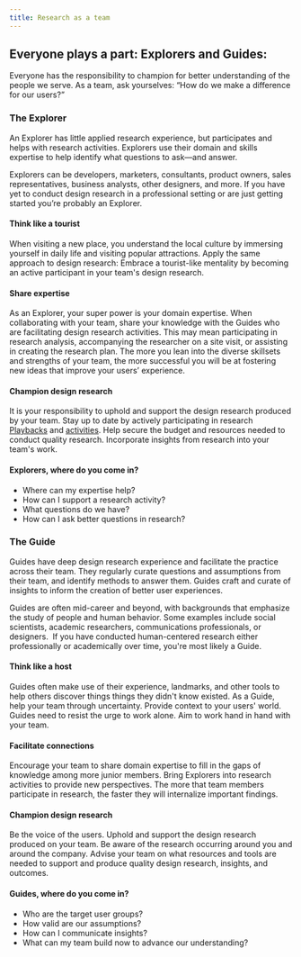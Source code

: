 ```yaml
---
title: Research as a team
---
```


## Everyone plays a part: Explorers and Guides:

Everyone has the responsibility to champion for better understanding of the people we serve. As a team, ask yourselves: “How do we make a difference for our users?”

### The Explorer

An Explorer has little applied research experience, but participates and helps with research activities. Explorers use their domain and skills expertise to help identify what questions to ask—and answer.

Explorers can be developers, marketers, consultants, product owners, sales representatives, business analysts, other designers, and more. If you have yet to conduct design research in a professional setting or are just getting started you’re probably an Explorer.

#### Think like a tourist

When visiting a new place, you understand the local culture by immersing yourself in daily life and visiting popular attractions. Apply the same approach to design research: Embrace a tourist-like mentality by becoming an active participant in your team's design research.

#### Share expertise

As an Explorer, your super power is your domain expertise. When collaborating with your team, share your knowledge with the Guides who are facilitating design research activities. This may mean participating in research analysis, accompanying the researcher on a site visit, or assisting in creating the research plan. The more you lean into the diverse skillsets and strengths of your team, the more successful you will be at fostering new ideas that improve your users’ experience.

#### Champion design research

It is your responsibility to uphold and support the design research produced by your team. Stay up to date by actively participating in research [Playbacks](https://www.ibm.com/design/thinking/page/framework/keys/playbacks) and [activities](https://www.ibm.com/design/thinking/page/toolkit). Help secure the budget and resources needed to conduct quality research. Incorporate insights from research into your team's work.

#### Explorers, where do you come in?

- Where can my expertise help?
- How can I support a research activity?
- What questions do we have?
- How can I ask better questions in research?

### The Guide

Guides have deep design research experience and facilitate the practice across their team. They regularly curate questions and assumptions from their team, and identify methods to answer them. Guides craft and curate of insights to inform the creation of better user experiences.

Guides are often mid-career and beyond, with backgrounds that emphasize the study of people and human behavior. Some examples include social scientists, academic researchers, communications professionals, or designers.  If you have conducted human-centered research either professionally or academically over time, you're most likely a Guide.

#### Think like a host

Guides often make use of their experience, landmarks, and other tools to help others discover things things they didn't know existed. As a Guide, help your team through uncertainty. Provide context to your users' world. Guides need to resist the urge to work alone. Aim to work hand in hand with your team.

#### Facilitate connections

Encourage your team to share domain expertise to fill in the gaps of knowledge among more junior members. Bring Explorers into research activities to provide new perspectives. The more that team members participate in research, the faster they will internalize important findings.

#### Champion design research

Be the voice of the users. Uphold and support the design research produced on your team. Be aware of the research occurring around you and around the company. Advise your team on what resources and tools are needed to support and produce quality design research, insights, and outcomes.

#### Guides, where do you come in?

- Who are the target user groups?
- How valid are our assumptions?
- How can I communicate insights?
- What can my team build now to advance our understanding?
